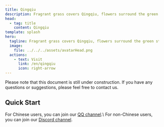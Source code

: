 ```yaml
---
title: Qingqiu
description: Fragrant grass covers Qingqiu, flowers surround the green stream.
head:
  - tag: title
    content: Qingqiu
template: splash
hero:
  tagline: Fragrant grass covers Qingqiu, flowers surround the green stream.
  image:
    file: ../../../assets/avatarHead.png
  actions:
    - text: Visit
      link: /en/qingqiu
      icon: right-arrow
---
```



<Aside type="caution" title="This document is still under construction">
  Please note that this document is still under construction. If you have any questions or suggestions, please feel free to contact us.
</Aside>

## Quick Start

<CardGrid>
  <Card title="Join the channel" icon="comment">
      For Chinese users, you can join our <a href="https://pd.qq.com/s/ce10j655j">QQ channel</a>.\
      For non-Chinese users, you can join our <a href="#TODO_discord">Discord channel</a>.
  </Card>
  <LinkCard
    title="LunarFox Modpack"
    description="LunarFox is a performance modpack with quality-of-life mods and OptiFine alternatives. The modpack includes some out-of-the-box mod configurations and good performance configurations."
    href="/en/lunarfox/"
  />
</CardGrid>